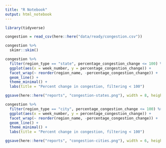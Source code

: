 ```yaml
---
title: "R Notebook"
output: html_notebook
---
```


```r
library(tidyverse)
```

```r
congestion = read_csv(here::here("data/ready/congestion.csv"))
```

```r
congestion %>% 
  skimr::skim()  
```


```r
congestion %>% 
  filter(region_type == "state", percentage_congestion_change <= 100) %>% 
  ggplot(aes(x = week_number, y = percentage_congestion_change)) + 
  facet_wrap(~ reorder(region_name, -percentage_congestion_change)) + 
  geom_line() + 
  theme_minimal() + 
  labs(title = "Percent change in congestion, filtering < 100")

ggsave(here::here("reports", "congestion-states.png"), width = 8, height = 6)
```

```r
congestion %>% 
  filter(region_type == "city", percentage_congestion_change <= 100) %>% 
  ggplot(aes(x = week_number, y = percentage_congestion_change)) + 
  facet_wrap(~ reorder(region_name, -percentage_congestion_change)) + 
  geom_line() + 
  theme_minimal() + 
  labs(title = "Percent change in congestion, filtering < 100")

ggsave(here::here("reports", "congestion-cities.png"), width = 6, height = 6)
```

